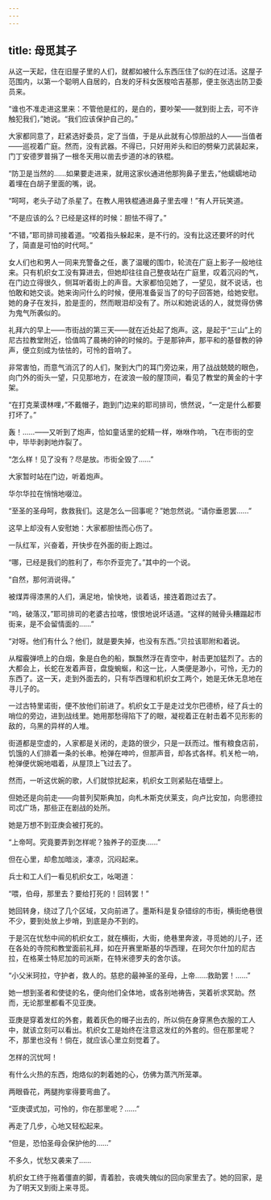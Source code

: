 ```yaml
---
---
---
```

title: 母觅其子
---



从这一天起，住在旧屋子里的人们，就都如被什么东西压住了似的在过活。这屋子范围内，以第一个聪明人自居的，白发的牙科女医梭哈吉基那，便主张选出防卫委员来。

“谁也不准走进这里来：不管他是红的，是白的，要吵架——就到街上去，可不许触犯我们，”她说。“我们应该保护自己的。”

大家都同意了，赶紧选好委员，定了当值，于是从此就有心惊胆战的人——当值者——巡视着广庭。然而，没有武器。不得已，只好用斧头和旧的劈柴刀武装起来，门丁安德罗普捐了一根冬天用以凿去步道的冰的铁棍。

“防卫是当然的……如果要走进来，就用这家伙通进他那狗鼻子里去，”他蠕蠕地动着埋在白胡子里面的嘴，说。

“呵呵，老头子动了杀星了。在教人用铁棍通进鼻子里去哩！”有人开玩笑道。

“不是应该的么？已经是这样的时候：胆怯不得了。”

“不错，”耶司排司接着道。“咬着指头躲起来，是不行的。没有比这还要坏的时代了，简直是可怕的时代呵。”

女人们也和男人一同来充警备之任，裹了温暖的围巾，轮流在广庭上影子一般地往来。只有机织女工没有算进去，但她却往往自己整夜站在广庭里，叹着沉闷的气，在门边立得很久，侧耳听着街上的声音。大家都怕见她了，一望见，就不说话，也怕敢和她交谈。她来询问什么的时候，便用准备妥当了的句子回答她，给她安慰。她的身子在发抖，脸是歪的，然而眼泪却没有了。所以和她说话的人，就觉得仿佛为鬼气所袭似的。

礼拜六的早上——市街战的第三天——就在近处起了炮声。这，是起于“三山”上的尼古拉教堂附近，恰值鸣了晨祷的钟的时候的。于是那钟声，那平和的基督教的钟声，便立刻成为怯怯的，可怜的音响了。

非常害怕，而意气消沉了的人们，聚到大门的耳门旁边来，用了战战兢兢的眼色，向门外的街头一望，只见那地方，在波浪一般的屋顶间，看见了教堂的黄金的十字架。

“在打克莱谟林哩，”不戴帽子，跑到门边来的耶司排司，愤然说，“一定是什么都要打坏了。”

轰！……——又听到了炮声，恰如童话里的蛇精一样，咻咻作响，飞在市街的空中，毕毕剥剥地炸裂了。

“怎么样！见了没有？尽是放。市街全毁了……”

大家暂时站在门边，听着炮声。

华尔华拉在悄悄地啜泣。

“至圣的圣母呵，救救我们。这是怎么一回事呢？”她忽然说。“请你垂恩罢……”

这早上却没有人安慰她：大家都胆怯而心伤了。

一队红军，兴奋着，开快步在外面的街上跑过。

“哪，已经是我们的胜利了，布尔乔亚完了。”其中的一个说。

“自然，那何消说得。”

被煤弄得漆黑的人们，满足地，愉快地，谈着话，接连着跑过去了。

“呜，破落汉，”耶司排司的老婆古拉喀，恨恨地说坏话道。“这样的贼骨头糟蹋起市街来，是不会留情面的……”

“对呀。他们有什么？他们，就是要失掉，也没有东西。”贝拉该耶附和着说。

从榴霰弹喷上的白烟，象是白色的船，飘飘然浮在青空中，射击更加猛烈了。古的大都会上，长蛇在发着声音，盘旋蜿蜒，和这一比，人类便是渺小，可怜，无力的东西了。这一天，走到外面去的，只有华西理和机织女工两个，她是无休无息地在寻儿子的。

一过古特里诺街，便不放他们前进了。机织女工于是走过戈尔巴德桥，经了兵士的哨位的旁边，进到战线里。她用那愁得陷下了的眼，凝视着正在射击着不见形影的敌的，乌黑的异样的人堆。

街道都是空虚的，人家都是关闭的，走路的很少，只是一跃而过。惟有粮食店前，饥饿的人们排着一条的长串。枪弹在呻吟，但那声音，却各式各样。机关枪一响，枪弹便优婉地唱着，从屋顶上飞过去了。

然而，一听这优婉的歌，人们就惊扰起来，机织女工则紧贴在墙壁上。

但她还是向前走——向普列契斯典加，向札木斯克伏莱支，向卢比安加，向思德拉司忒广场，那些正在剧战的处所。

她是万想不到亚庚会被打死的。

“上帝呵。究竟要弄到怎样呢？独养子的亚庚……”

但在心里，却愈加暗淡，凄凉，沉闷起来。

兵士和工人们一看见机织女工，吆喝道：

“喂，伯母，那里去？要给打死的！回转罢！”

她回转身，绕过了几个区域，又向前进了。墨斯科是复杂错综的市街，横街绝巷很不少，要到处放上步哨，到底是办不到的。

于是沉在忧愁中间的机织女工，就在横街，大街，绝巷里奔波，寻觅她的儿子，还在各处的寺院和教堂面前礼拜，如在开赛里斯基的华西理，在珂欠尔什加的尼古拉，在格莱士特尼加的司派斯，在特米德罗夫的舍尔该。

“小父米珂拉，守护者，救人的。慈悲的最神圣的圣母，上帝……救助罢！……”

她一想到圣者和使徒的名，便向他们全体地，或各别地祷告，哭着祈求冥助。然而，无论那里都看不见亚庚。

亚庚是穿着发红的外套，戴着灰色的帽子出去的，所以倘在身穿黑色衣服的工人中，就该立刻可以看出。机织女工是始终在注意这发红的外套的。但在那里呢？不，那里也没有！倘在，就应该心里立刻觉着了。

怎样的沉忧呵！

有什么火热的东西，炮烙似的刺着她的心，仿佛为蒸汽所笼罩。

两眼昏花，两腿拘挛得要弯曲了。

“亚庚谟式加，可怜的，你在那里呢？……”

再走了几步，心地又轻松起来。

“但是，恐怕圣母会保护他的……”

不多久，忧愁又袭来了……

机织女工终于拖着僵直的脚，青着脸，丧魂失魄似的回向家里去了。她的回家，是为了明天又到街上来寻觅。